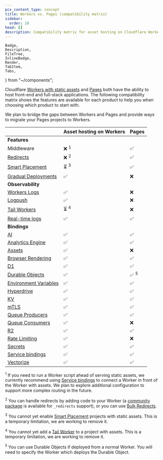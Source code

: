 ```yaml
---
pcx_content_type: concept
title: Workers vs. Pages (compatibility matrix)
sidebar:
  order: 10
head: []
description: Compatibility matrix for asset hosting on Cloudflare Workers and Pages.
---
```


	Badge,
	Description,
	FileTree,
	InlineBadge,
	Render,
	TabItem,
	Tabs,
} from "~/components";

Cloudflare [Workers with static assets](/workers/static-assets/) and [Pages](/pages/) both have the ability to host front-end and full-stack applications. The following compatibility matrix shows the features are available for each product to help you when choosing which product to start with.

We plan to bridge the gaps between Workers and Pages and provide ways to migrate your Pages projects to Workers.

|                                                                                     | Asset hosting on Workers | Pages           |
| ----------------------------------------------------------------------------------- | ------------------------ | --------------- |
| **Features**                                                                        |                          |                 |
| Middleware                                                                          | ❌ <sup>1</sup>          | ✅              |
| [Redirects](/pages/configuration/redirects/)                                        | ❌ <sup>2</sup>          | ✅              |
| [Smart Placement](/workers/configuration/smart-placement/)                          | ⏳ <sup>3</sup>          | ✅              |
| [Gradual Deployments](/workers/configuration/versions-and-deployments/)             | ✅                       | ❌              |
| **Observability**                                                                   |                          |                 |
| [Workers Logs](/workers/observability/)                                             | ✅                       | ❌              |
| [Logpush](/workers/observability/logs/logpush/)                                     | ✅                       | ❌              |
| [Tail Workers](/workers/observability/logs/tail-workers/)                           | ⏳ <sup>4</sup>          | ❌              |
| [Real-time logs](/workers/observability/logs/real-time-logs/)                       | ✅                       | ✅              |
| **Bindings**                                                                        |                          |                 |
| [AI](/workers-ai/get-started/workers-wrangler/#2-connect-your-worker-to-workers-ai) | ✅                       | ✅              |
| [Analytics Engine](/analytics/analytics-engine)                                     | ✅                       | ✅              |
| [Assets](/workers/static-assets/binding/)                                           | ✅                       | ❌              |
| [Browser Rendering](/browser-rendering)                                             | ✅                       | ✅              |
| [D1](/d1/build-with-d1/d1-client-api/)                                              | ✅                       | ✅              |
| [Durable Objects](/durable-objects/api/)                                            | ✅                       | ✅ <sup>5</sup> |
| [Environment Variables](/workers/configuration/environment-variables/)              | ✅                       | ✅              |
| [Hyperdrive](/hyperdrive/)                                                          | ✅                       | ✅              |
| [KV](/kv/)                                                                          | ✅                       | ✅              |
| [mTLS](/workers/runtime-apis/bindings/mtls/)                                        | ✅                       | ✅              |
| [Queue Producers](/queues/configuration/configure-queues/#producer)                 | ✅                       | ✅              |
| [Queue Consumers](/queues/configuration/configure-queues/#consumer)                 | ✅                       | ❌              |
| [R2](/r2/)                                                                          | ✅                       | ✅              |
| [Rate Limiting](/workers/runtime-apis/bindings/rate-limit/)                         | ✅                       | ❌              |
| [Secrets](/workers/configuration/secrets/)                                          | ✅                       | ✅              |
| [Service bindings](/workers/runtime-apis/bindings/service-bindings/)                | ✅                       | ✅              |
| [Vectorize](/vectorize/get-started/intro/#3-bind-your-worker-to-your-index)         | ✅                       | ✅              |

<sup>1</sup> If you need to run a Worker script ahead of serving static assets,
we currently recommend using [Service
bindings](/workers/runtime-apis/bindings/service-bindings/) to connect a Worker
in front of the Worker with assets. We plan to explore additional configuration
to support more complex routing in the future.

<sup>2</sup> You can handle redirects by adding code to your Worker (a
[community package](https://npmjs.com/package/redirects-in-workers) is available
for `_redirects` support), or you can use [Bulk
Redirects](/rules/url-forwarding/bulk-redirects/).

<sup>3</sup> You cannot yet enable [Smart
Placement](/workers/configuration/smart-placement/) projects with static assets.
This is a temporary limitation, we are working to remove it.

<sup>4</sup> You cannot yet add a [Tail
Worker](/workers/observability/logs/tail-workers/) to a project with assets.
This is a temporary limitation, we are working to remove it.

<sup>5</sup> You can use Durable Objects if deployed from a normal Worker. You
will need to specify the Worker which deploys the Durable Object.
